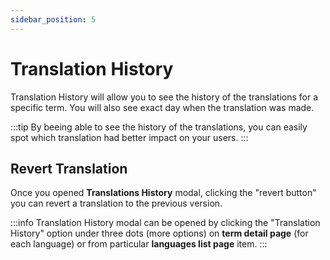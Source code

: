 ```yaml
---
sidebar_position: 5
---
```


# Translation History

Translation History will allow you to see the history of the translations for a specific term. You will also see exact day when the translation was made.

:::tip
By beeing able to see the history of the translations, you can easily spot which translation had better impact on your users.
:::

## Revert Translation

Once you opened **Translations History** modal, clicking the "revert button" you can revert a translation to the previous version.

:::info
Translation History modal can be opened by clicking the "Translation History" option under three dots (more options) on **term detail page** (for each language) or from particular **languages list page** item.
:::
